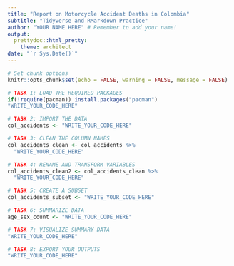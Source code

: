 ```yaml
---
title: "Report on Motorcycle Accident Deaths in Colombia"
subtitle: "Tidyverse and RMarkdown Practice"
author: "YOUR NAME HERE" # Remember to add your name!
output:
  prettydoc::html_pretty:
    theme: architect
date: "`r Sys.Date()`"
---
```


```r
# Set chunk options
knitr::opts_chunk$set(echo = FALSE, warning = FALSE, message = FALSE)
```

```r
# TASK 1: LOAD THE REQUIRED PACKAGES
if(!require(pacman)) install.packages("pacman")
"WRITE_YOUR_CODE_HERE"
```

```r
# TASK 2: IMPORT THE DATA
col_accidents <- "WRITE_YOUR_CODE_HERE"
```

```r
# TASK 3: CLEAN THE COLUMN NAMES 
col_accidents_clean <- col_accidents %>% 
  "WRITE_YOUR_CODE_HERE"
```

```r
# TASK 4: RENAME AND TRANSFORM VARIABLES
col_accidents_clean2 <- col_accidents_clean %>%
  "WRITE_YOUR_CODE_HERE"
```

```r
# TASK 5: CREATE A SUBSET
col_accidents_subset <- "WRITE_YOUR_CODE_HERE"
```

```r
# TASK 6: SUMMARIZE DATA
age_sex_count <- "WRITE_YOUR_CODE_HERE"
```

```r
# TASK 7: VISUALIZE SUMMARY DATA
"WRITE_YOUR_CODE_HERE"
```

```r
# TASK 8: EXPORT YOUR OUTPUTS
"WRITE_YOUR_CODE_HERE"
```



